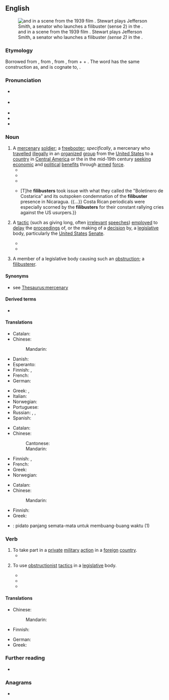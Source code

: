 ==English==
{{was wotd|2017|January|12}}
[[File:Claude Rains and James Stewart in Mr. Smith Goes to Washington (1939).jpg|thumb|{{w|Claude Rains}} and {{w|James Stewart}} in a scene from the 1939 film ''{{w|Mr. Smith Goes to Washington}}''. Stewart plays Jefferson Smith, a senator who launches a filibuster ''(sense 2)'' in the {{w|United States Senate}}.]]

===Etymology===
Borrowed from {{bor|en|es|filibustero||[[pirate]]}}, from {{der|en|fr|flibustier}}, from {{der|en|nl|vrijbuiter||[[freebooter]]}}, from {{m|nl|vrij||[[free]]}} + {{m|nl|buit||[[booty]]}} + {{m|nl|-er||agent}}. The word has the same construction as, and is cognate to, {{cog|en|freebooter}}.

===Pronunciation===
* {{a|RP}} {{IPA|/ˈfɪlɪbʌstə(ɹ)/|lang=en}}
* {{a|GA}} {{IPA|/ˈfɪləbʌstɚ/|lang=en}}
* {{audio|en-us-filibuster.ogg|Audio (GA)|lang=en}}
* {{audio|en-au-filibuster.ogg|Audio (AU)|lang=en}}
* {{hyphenation|fi|li|bust|er|lang=en}}

===Noun===
{{en-noun}}

# A [[mercenary]] [[soldier]]; a [[freebooter]]; ''specifically'', a mercenary who [[travel#Verb|travelled]] [[illegally]] in an [[organized]] [[group]] from the [[United States]] to a [[country]] in [[Central America]] or the {{w|Spanish West Indies}} in the mid-19th century [[seek]]ing [[economic]] and [[political]] [[benefit]]s through [[armed]] [[force]].
#* {{quote-book|lang=en|author=Lafcadio Hearn|authorlink=Lafcadio Hearn|title=Two Years in the French West Indies|location=New York, N.Y.|publisher=[[w:Harper (publisher)|Harper & Bros.]]|year=1890|oclc=48662727|passage=These duties involved prodigious physical and mental exertion, in a climate deadly to Europeans. They also involved much voyaging in waters haunted by '''filibusters''' and buccaneers. But nothing appears to daunt Labat. As for the '''filibusters''', he becomes their comrade and personal friend;—he even becomes their chaplain, and does not scruple to make excursions with them.}}
#* {{quote-book|lang=en|author=E. John Gesick, Jr.|chapter=Filibusters|editor=Lee Stacy|title=Mexico and the United States|location=Tarrytown, N.Y.|publisher={{w|Marshall Cavendish}}|year=2002|volume=1 (Acapulco, Guererro&nbsp;– Film in Mexico)|page=307, column 1|pageurl=https://books.google.com/books?id=DSzyMGh8pNwC&pg=PA307|isbn=978-0-7614-7402-9|passage=[[w:Mexican War of Independence|Mexico's War of Independence]] (1810–1821) encouraged an increase in the activity of '''filibusters''' in northern Mexico, particularly Texas. Spain's concentration on repressing independence movements within Mexico created opportunities for '''filibusters''' to seize control of its northern frontier regions.}}
#* {{quote-book|lang=en|author=William H. Brown|chapter=Central America, Filibusters|editor=Thomas M. Leonard|title=Encyclopedia of U.S.–Latin American Relations|location=Thousand Oaks, Calif.|publisher={{w|CQ Press}}; London: {{w|SAGE Publications}}|year=2012|volume=1 (A–E)|pages=149, column 2&nbsp;– 150, column 1|pageurl=https://books.google.com/books?id=tIOzDAAAQBAJ&pg=PA149|isbn=978-0-87289-762-5|passage='''Filibusters''' were American citizens who used armed force to procure economic and political influence beyond the borders of the United States from 1848–1861. Their efforts were directed mainly southward toward Cuba, Mexico, and the Central American republics. These illegal excursions disrupted diplomatic relations of the United States within its own hemisphere by damaging relations with Latin American countries and the United Kingdom.}}
#* {{quote-book|lang=en|author=Andreas Beer|chapter=The Nicaraguan Press and ''El Nicaraguense''|title=A Transnational Analysis of Representations of the US Filibusters in Nicaragua, 1855–1857|location=New York, N.Y.|publisher={{w|Palgrave Macmillan}}|year=2016|pages=95–96|pageurl=https://books.google.com/books?id=P-g4DQAAQBAJ&pg=PA95|doi=10.1007/978-3-319-28352-4|isbn=978-3-319-28351-7|passage=As they attempted to use the international press to their advantage, the '''filibusters''' were eager to counter any articles they perceived as misrepresenting their actions. {{...}} [T]he '''filibusters''' took issue with what they called the "Boletinero de Costarica" and its outspoken condemnation of the '''filibuster''' presence in Nicaragua. {{...}} Costa Rican periodicals were especially scorned by the '''filibusters''' for their constant rallying cries against the US usurpers.}}
# {{lb|en|politics|US}} A [[tactic]] (such as giving long, often [[irrelevant]] [[speech]]es) [[employ#Verb|employed]] to [[delay#Verb|delay]] the [[proceedings]] of, or the making of a [[decision]] by, a [[legislative]] body, particularly the [[United States]] [[senate|Senate]].
#* {{quote-book|lang=en|author=Mimi Murray Digby Marziani|author2=Diana Lee|chapter=Statement for the Record, {{w|Brennan Center for Justice}}, New York, NY|title=Examining the Filibuster: Hearings before the Committee on Rules and Administration, United States Senate, One Hundred Eleventh Congress, Second Session, April 22, 2010, May 19, 2010, June 23, 2010, July 28, 2010, and September 22 and 29, 2010|series=S. Hrg. 111-706|location=Washington, D.C.|publisher=[[w:United States Government Publishing Office|Government Printing Office]]|date=22 April 2010|page=112|pageurl=https://books.google.com/books?id=LbtebozRW_sC&pg=PA112|isbn=978-0-16-087257-0|passage=No longer do filibustering Senators take the floor and speak until they are physically unable to filibuster any longer. Now, a '''filibuster''' typically begins when a Senator or group of Senators signals their intent to filibuster&nbsp;– which can be done by a private conversation with the majority leader or by quietly placing a bill or nomination on hold. Given the modern Senate's scarce floor time, this threat is usually enough to table the disputed issue until the dissenting Senators cave or until there are definitely enough votes to invoke cloture.}}
#* {{quote-journal|lang=en|title=An own goal on gay rights|url=http://www.economist.com/node/17251746|archiveurl=https://web.archive.org/web/20160423093608/http://www.economist.com/node/17251746|archivedate=23 April 2016|magazine={{w|The Economist}}|date=14 October 2010|passage=Then, last month, before the survey was finished and for reasons still unclear, the Democrats abruptly tried to attach a repeal of the law to the defence appropriations bill, a stratagem the Republicans defeated in a '''filibuster'''.}}
# {{lb|en|politics|US}} A member of a legislative body causing such an [[obstruction]]; a [[filibusterer]].

====Synonyms====
* {{sense|mercenary soldier}} see [[Thesaurus:mercenary]]

====Derived terms====
* {{l|en|filibusterer}}

====Translations====
{{trans-top|freebooter}}
* Catalan: {{t+|ca|filibuster|m}}
* Chinese:
*: Mandarin: {{t-needed|cmn}}
* Danish: {{t|da|fribytter}}
* Esperanto: {{t|eo|flibustro}}
* Finnish: {{t+|fi|palkkasoturi}}, {{t+|fi|rosvo}}
* French: {{t+|fr|flibustier|m}}
* German: {{t+|de|Freibeuter|m}}
{{trans-mid}}
* Greek: {{t+|el|κουρσάρος|m}}, {{t+|el|πειρατής|m}}
* Italian: {{t+|it|filibustiere|m}}
* Norwegian: {{t|no|fribytter|m}}
* Portuguese: {{t|pt|flibusteiro|m}}
* Russian: {{t+|ru|флибустье́р|m}}, {{t+|ru|пира́т|m}}, {{t+|ru|наёмник|m}} {{qualifier|mercenary}}
* Spanish: {{t+|es|filibustero|m}}
{{trans-bottom}}

{{trans-top|long speech given in order to delay progress or the making of a decision}}
* Catalan: {{t|ca|filibusterisme}}
* Chinese:
*: Cantonese: {{t|yue|拉布|tr=laai1 bou3}}
*: Mandarin: {{t-needed|cmn}}
{{trans-mid}}
* Finnish: {{t+|fi|jarrutus}}, {{t|fi|jarrutuspuhe}}
* French: {{t|fr|obstruction parlementaire|f}}
* Greek: {{t+|el|κωλυσιεργία|f}}
* Norwegian: {{t|no|filibuster|m}}
{{trans-bottom}}

{{trans-top|member of a legislative body causing such obstruction}}
* Catalan: {{t+|ca|filibuster}}
* Chinese:
*: Mandarin: {{t-needed|cmn}}
{{trans-mid}}
* Finnish: {{t|fi|jarruttaja}}
* Greek: {{t+|el|κωλυσιεργός|m|f}}
{{trans-bottom}}

{{checktrans-top}}
* {{ttbc|id}}: pidato panjang semata-mata untuk membuang-buang waktu (1)
{{trans-mid}}
{{trans-bottom}}

===Verb===
{{en-verb}}

# To take part in a [[private]] [[military]] [[action]] in a [[foreign]] [[country]].
#* {{quote-book|lang=en|author=William H. Brown|chapter=Central America, Filibusters|editor=Thomas M. Leonard|title=Encyclopedia of U.S.–Latin American Relations|location=Thousand Oaks, Calif.|publisher={{w|CQ Press}}; London: {{w|SAGE Publications}}|year=2012|volume=1 (A–E)|page=150, column 2|pageurl=https://books.google.com/books?id=tIOzDAAAQBAJ&pg=PA150|isbn=978-0-87289-762-5|passage=According to U.S. law, '''filibustering''' was a violation of the Neutrality Law of 1818, which prohibited the organization within the United States of any armed force that intended to attack a friendly foreign power. The American government attempted, through the enforcement of this law, to prevent its citizens from '''filibustering''', mostly by preventing potential '''filibustering''' groups from organizing and collecting arms for future operations.}}
# {{lb|en|US|politics}} To use [[obstructionist]] [[tactic]]s in a [[legislative]] body.
#* {{quote-book|lang=en|author=William Roscoe Thayer|authorlink=William Roscoe Thayer|chapter=11|title=Theodore Roosevelt: An Intimate Biography|location=Boston, Mass.; New York, N.Y.|publisher=[[w:Houghton Mifflin Harcourt|Houghton Mifflin Company]]|year=1919|oclc=906072059|passage=But as the case had dragged on interminably, and he believed, and the world believed, and the Canadians themselves knew, that they intended to '''filibuster''' and postpone as long as possible, he took the common-sense way to a settlement.}}
#* {{quote-book|lang=en|author=Special Subcommittee on Amendments to Rule XXII, Committee on Rules and Administration, {{w|United States Senate}}|title=Proposed Amendments to Rule XXII of the Standing Rules of the Senate, Relating to Cloture: Hearings before a Special Subcommittee on Rules and Administration, United States Senate, Eighty-fifth Congress, First Session, on S. Res. 17, S. Res. 19, S. Res. 21, S. Res. 28, S. Res. 29, S. Res. 30, S. Res. 32, S. Res. 171, Resolutions Proposing Amendments to Rule XXII of the Standing Rules of the Senate. June 17, 24, 25, 28, July 2, 9, 16, 1957|location=Washington, D.C.|publisher=[[w:United States Government Publishing Office|United States Government Printing Office]]|year=1957|page=305|oclc=4657728|passage=1901—Senator Carter successfully '''filibustered''' a river and harbor bill because it failed to include certain additional appropriations.}}
#* {{quote-book|lang=en|author=Mimi Murray Digby Marziani|author2=Diana Lee|chapter=Statement for the Record, {{w|Brennan Center for Justice}}, New York, NY|title=Examining the Filibuster: Hearings before the Committee on Rules and Administration, United States Senate, One Hundred Eleventh Congress, Second Session, April 22, 2010, May 19, 2010, June 23, 2010, July 28, 2010, and September 22 and 29, 2010|series=S. Hrg. 111-706|location=Washington, D.C.|publisher=[[w:United States Government Publishing Office|Government Printing Office]]|date=22 April 2010|page=112|pageurl=https://books.google.com/books?id=LbtebozRW_sC&pg=PA112|isbn=978-0-16-087257-0|passage=No longer do '''filibustering''' Senators take the floor and speak until they are physically unable to '''filibuster''' any longer. Now, a filibuster typically begins when a Senator or group of Senators signals their intent to '''filibuster'''&nbsp;– which can be done by a private conversation with the majority leader or by quietly placing a bill or nomination on hold. Given the modern Senate's scarce floor time, this threat is usually enough to table the disputed issue until the dissenting Senators cave or until there are definitely enough votes to invoke cloture.}}

====Translations====
{{trans-top|to use obstructionist tactics in a legislative body}}
* Chinese:
*: Mandarin: {{t-needed|cmn}}
* Finnish: {{t+|fi|jarruttaa}}
{{trans-mid}}
* German: {{t+|de|filibustern}}
* Greek: {{t+|el|κωλυσιεργώ}}
{{trans-bottom}}

===Further reading===
* {{pedia}}

===Anagrams===
* {{anagrams|en|a=befiilrstu|flibustier}}